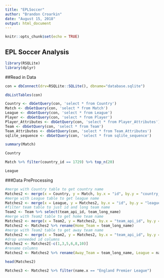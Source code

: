 ---
title: "EPLSoccer"
author: "Brandon Croarkin"
date: "August 15, 2018"
output: html_document
---

```{r setup, include=FALSE}
knitr::opts_chunk$set(echo = TRUE)
```

## EPL Soccer Analysis

```{r}
library(RSQLite)
library(dplyr)
```

##Read in Data

```{r}
con = dbConnect(drv=RSQLite::SQLite(), dbname="database.sqlite")
```

```{r}
dbListTables(con)
```

```{r}
Country <- dbGetQuery(con, 'select * from Country')
Match <- dbGetQuery(con, 'select * from Match')
League <- dbGetQuery(con, 'select * from League')
Player <- dbGetQuery(con, 'select * from Player')
Player_Attributes <- dbGetQuery(con, 'select * from Player_Attributes')
Team <- dbGetQuery(con, 'select * from Team')
Team_Attributes <- dbGetQuery(con, 'select * from Team_Attributes')
sqlite_sequence <- dbGetQuery(con, 'select * from sqlite_sequence')
```

```{r}
summary(Match)
```

```{r}
Country
```

```{r}
Match %>% filter(country_id == 1729) %>% top_n(20)
```

```{r}
League
```

###Data PreProcessing

```{r}
#merge with Country table to get country name
Matches2 <- merge(x = Country, y = Match, by.x = "id", by.y = "country_id")
#merge with League table to get league name
Matches2 <- merge(x = League, y = Matches2, by.x = "id", by.y = "league_id")
#filter team table to just id and long team name
Team2 <- Team %>% select(team_api_id, team_long_name)
#merge with Team2 table to get home team name
Matches2 <- merge(x = Team2, y = Matches2, by.x = "team_api_id", by.y = "home_team_api_id")
Matches2 <- Matches2 %>% rename(Home_Team = team_long_name)
#merge with Team2 table to get away team name
Matches2 <- merge(x = Team2, y = Matches2, by.x = "team_api_id", by.y = "away_team_api_id")
#drop unneeded id columns
Matches2 <- Matches2[-c(1,3,5,6,8,10)]
#rename columns
Matches2 <- Matches2 %>% rename(Away_Team = team_long_name, League = name.x, Country = name.y)

head(Matches2)
```

```{r}
Matches3 <- Matches2 %>% filter(name.x == "England Premier League")
```

```{r}

```

```{r}

```

```{r}

```

```{r}

```

```{r}

```

```{r}

```

```{r}

```

```{r}

```

```{r}

```

```{r}

```
